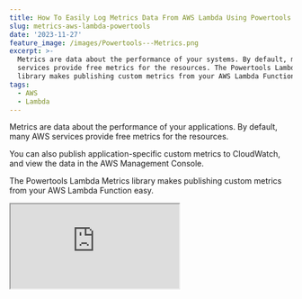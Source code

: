```yaml
---
title: How To Easily Log Metrics Data From AWS Lambda Using Powertools Library
slug: metrics-aws-lambda-powertools
date: '2023-11-27'
feature_image: /images/Powertools---Metrics.png
excerpt: >-
  Metrics are data about the performance of your systems. By default, many AWS
  services provide free metrics for the resources. The Powertools Lambda Metrics
  library makes publishing custom metrics from your AWS Lambda Function easy.
tags:
  - AWS
  - Lambda
---
```

Metrics are data about the performance of your applications. By default, many AWS services provide free metrics for the resources.

You can also publish application-specific custom metrics to CloudWatch, and view the data in the AWS Management Console.

The Powertools Lambda Metrics library makes publishing custom metrics from your AWS Lambda Function easy.

<iframe src="https://www.youtube.com/embed/SQ3rY28Eqeo?feature=oembed" />

In this blog post, let's learn how to easily integrate with Amazon CloudWatch Metrics and start publishing custom metrics from your .NET AWS Lambda Function.

_This article is sponsored by AWS and is part of my_ [_AWS Series_](/tag/aws/)_._

## Amazon CloudWatch Concepts

If you are new to Amazon CloudWatch Metrics, there are a few concepts that you must know, to make it easier to use the service.

-   **Namespace** → Highest level container to group multiple metrics from multiple services for a given application.
-   **Dimensions** → Metrics metadata in key-value format which helps to slice and dice metrics visualization.
-   **Metric** → Name of the metric
-   **Unit** → A value representing the unit of measure, e.g. Count or Seconds.
-   **Resolution** → Value representing the storage resolution for the corresponding metric. Metrics can be either Standard or High resolution.

You can read more about these concepts in the [AWS documentation here.](https://docs.aws.amazon.com/AmazonCloudWatch/latest/monitoring/cloudwatch_concepts.html)

## Setting Up AWS Powertools Lambda Metrics

[Powertools for AWS Lambda (.NET)](https://docs.powertools.aws.dev/lambda/dotnet/?ref=rahulpnath.com) is a suite of utilities for AWS Lambda functions to ease adopting best practices such as tracing, structured logging, custom metrics, and more.

To get started using the Powertools logging utility, you can install it as a NuGet package - `AWS.Lambda.Powertools.Metrics`.

You can use the `MetricsAttribute` together with the `Metrics` class to add metrics from your Lambda Function Handler. The `MetricsAttribute` ensures that the metrics data is properly flushed to CloudWatch.

The `MetricsAttribute` provides a few properties that affect the metrics data the Function writes.

-   **Namespace** → Logical container for all Metrics data. By default this is empty. Typically you would use your Product/application name, to group together all metrics from different services across the application/product.
-   **Service** → Sets up a service metric dimension to further group data within the namespace.
-   **CaptureColdStart** → Captures cold start metrics for Lambda function. False by default
-   **RaiseOnEmptyMetrics** → Raised error when no metrics are raised. False by default.

```csharp
[Metrics(Namespace = "WeatherWiz", Service = "WeatherService")]
public async Task<List<WeatherForecast>> GetWeather(
    string cityName, ILambdaContext context)
{
    Metrics.AddMetric("GetWeather", 1, MetricUnit.Count);
}
```

The above code uses the `Metrics` attribute to specify the Namespace and Service names and writes a metric with the unit Count.

You can find the different `MetricUnits` CloudWatch supports [here](https://docs.aws.amazon.com/AmazonCloudWatch/latest/monitoring/cloudwatch_concepts.html#Unit).

### Adding High-Resolution Metric

By default, the Metrics added have a one-minute granularity and are categorized as Standard resolution.

However, you can specify High resolution, with a data granularity of one second. High-resolution metrics give more insight into your application metrics.

```csharp
Metrics.AddMetric(
  "RetrievedWeather", 1, MetricUnit.Count, MetricResolution.High);
```

When calling the `AddMetric` function all you need to do is specify an extra attribute to indicate `MetricResolution.High`

### Adding Dimensions

A dimension is a name/value pair that is part of a Metric. They help to filter and aggregate metrics in CloudWatch. Learn more about Dimensions [here](https://docs.aws.amazon.com/AmazonCloudWatch/latest/monitoring/cloudwatch_concepts.html#Dimension).

You can use the `SetDefaultDimensions` method on the Metrics class to set default dimensions across all Lambda invocations.

The metrics class also provides the `AddDimension` method that you can use to add dimensions individually and conditionally if required, as shown below.

```csharp
 private Dictionary<string, string> _defaultDimensions = new()
  {
    {"Environment", "Prod"},
  };

public async Task<List<WeatherForecast>> GetWeather(
        string cityName, ILambdaContext context)
{
  ...
  Metrics.SetDefaultDimensions(_defaultDimensions);
  Metrics.AddDimension("City", cityName);

...
if (cityName == "Brisbane")
    Metrics.AddDimension("Conditional", cityName);
}
```

### Adding Metadata

Metrics supports adding custom data to the Metrics payload. This is particularly useful when you want to search contextual information along with the metrics data logged.

The metadata is not available for Metrics visualization and is mainly intended for querying and seeing data in the logs.

```csharp
Metrics.AddMetadata("CityId", "46f54812-bcaa-4aff-86ae-2feeae9640de");
```

The above code adds a custom metadata property `CityId` to the CloudWatch metric.

## Sample Metric

You can see the raw metric data sent to AWS CloudWatch from the logs. Below is a sample metric payload.

```json
{
  "_aws": {
    "Timestamp": 1700808624237,
    "CloudWatchMetrics": [
      {
        "Namespace": "WeatherWiz",
        "Metrics": [
          {
            "Name": "GetWeather",
            "Unit": "Count"
          },
          {
            "Name": "RetrievedWeather",
            "Unit": "Count",
            "StorageResolution": 1
          },
          {
            "Name": "Brisbane Specific",
            "Unit": "Count"
          }
        ],
        "Dimensions": [
          [
            "Service"
          ],
          [
            "Environment"
          ],
          [
            "City"
          ],
          [
            "Conditional"
          ]
        ]
      }
    ]
  },
  "Service": "WeatherService",
  "Environment": "Prod",
  "City": "Brisbane",
  "Conditional": "Brisbane",
  "GetWeather": 1,
  "RetrievedWeather": 1,
  "Brisbane Specific": 1,
  "CityId": "46f54812-bcaa-4aff-86ae-2feeae9640de"
}
```
